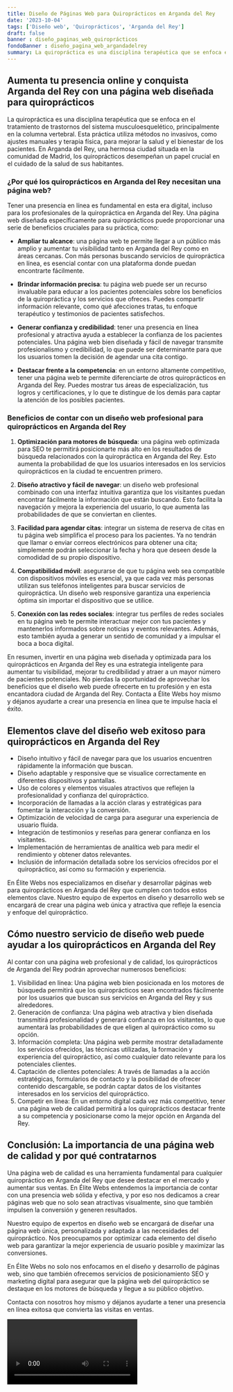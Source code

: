 ```yaml
---
title: Diseño de Páginas Web para Quiroprácticos en Arganda del Rey
date: '2023-10-04'
tags: ['Diseño web', 'Quiroprácticos', 'Arganda del Rey']
draft: false
banner : diseño_paginas_web_quiroprácticos
fondoBanner : diseño_pagina_web_argandadelrey
summary: La quiropráctica es una disciplina terapéutica que se enfoca en el tratamiento de trastornos del sistema musculoesquelético, principalmente en la columna vertebral. Esta práctica utiliza métodos no invasivos, como ajustes manuales y terapia física, para mejorar la salud y el bienestar de los pacientes. En Arganda del Rey, una hermosa ciudad situada en la comunidad de Madrid, los quiroprácticos desempeñan un papel crucial en el cuidado de la salud de sus habitantes.
---
```


## **Aumenta tu presencia online y conquista Arganda del Rey con una página web diseñada para quiroprácticos**

La quiropráctica es una disciplina terapéutica que se enfoca en el tratamiento de trastornos del sistema musculoesquelético, principalmente en la columna vertebral. Esta práctica utiliza métodos no invasivos, como ajustes manuales y terapia física, para mejorar la salud y el bienestar de los pacientes. En Arganda del Rey, una hermosa ciudad situada en la comunidad de Madrid, los quiroprácticos desempeñan un papel crucial en el cuidado de la salud de sus habitantes.

### **¿Por qué los quiroprácticos en Arganda del Rey necesitan una página web?**

Tener una presencia en línea es fundamental en esta era digital, incluso para los profesionales de la quiropráctica en Arganda del Rey. Una página web diseñada específicamente para quiroprácticos puede proporcionar una serie de beneficios cruciales para su práctica, como:

- **Ampliar tu alcance**: una página web te permite llegar a un público más amplio y aumentar tu visibilidad tanto en Arganda del Rey como en áreas cercanas. Con más personas buscando servicios de quiropráctica en línea, es esencial contar con una plataforma donde puedan encontrarte fácilmente.

- **Brindar información precisa**: tu página web puede ser un recurso invaluable para educar a los pacientes potenciales sobre los beneficios de la quiropráctica y los servicios que ofreces. Puedes compartir información relevante, como qué afecciones tratas, tu enfoque terapéutico y testimonios de pacientes satisfechos.

- **Generar confianza y credibilidad**: tener una presencia en línea profesional y atractiva ayuda a establecer la confianza de los pacientes potenciales. Una página web bien diseñada y fácil de navegar transmite profesionalismo y credibilidad, lo que puede ser determinante para que los usuarios tomen la decisión de agendar una cita contigo.

- **Destacar frente a la competencia**: en un entorno altamente competitivo, tener una página web te permite diferenciarte de otros quiroprácticos en Arganda del Rey. Puedes mostrar tus áreas de especialización, tus logros y certificaciones, y lo que te distingue de los demás para captar la atención de los posibles pacientes.

### **Beneficios de contar con un diseño web profesional para quiroprácticos en Arganda del Rey**

1. **Optimización para motores de búsqueda**: una página web optimizada para SEO te permitirá posicionarte más alto en los resultados de búsqueda relacionados con la quiropráctica en Arganda del Rey. Esto aumenta la probabilidad de que los usuarios interesados en los servicios quiroprácticos en la ciudad te encuentren primero.

2. **Diseño atractivo y fácil de navegar**: un diseño web profesional combinado con una interfaz intuitiva garantiza que los visitantes puedan encontrar fácilmente la información que están buscando. Esto facilita la navegación y mejora la experiencia del usuario, lo que aumenta las probabilidades de que se conviertan en clientes.

3. **Facilidad para agendar citas**: integrar un sistema de reserva de citas en tu página web simplifica el proceso para los pacientes. Ya no tendrán que llamar o enviar correos electrónicos para obtener una cita; simplemente podrán seleccionar la fecha y hora que deseen desde la comodidad de su propio dispositivo.

4. **Compatibilidad móvil**: asegurarse de que tu página web sea compatible con dispositivos móviles es esencial, ya que cada vez más personas utilizan sus teléfonos inteligentes para buscar servicios de quiropráctica. Un diseño web responsive garantiza una experiencia óptima sin importar el dispositivo que se utilice.

5. **Conexión con las redes sociales**: integrar tus perfiles de redes sociales en tu página web te permite interactuar mejor con tus pacientes y mantenerlos informados sobre noticias y eventos relevantes. Además, esto también ayuda a generar un sentido de comunidad y a impulsar el boca a boca digital.

En resumen, invertir en una página web diseñada y optimizada para los quiroprácticos en Arganda del Rey es una estrategia inteligente para aumentar tu visibilidad, mejorar tu credibilidad y atraer a un mayor número de pacientes potenciales. No pierdas la oportunidad de aprovechar los beneficios que el diseño web puede ofrecerte en tu profesión y en esta encantadora ciudad de Arganda del Rey. Contacta a Élite Webs hoy mismo y déjanos ayudarte a crear una presencia en línea que te impulse hacia el éxito.

<GifSeo />

<Cta />

## Elementos clave del diseño web exitoso para quiroprácticos en Arganda del Rey

- Diseño intuitivo y fácil de navegar para que los usuarios encuentren rápidamente la información que buscan.
- Diseño adaptable y responsive que se visualice correctamente en diferentes dispositivos y pantallas.
- Uso de colores y elementos visuales atractivos que reflejen la profesionalidad y confianza del quiropráctico.
- Incorporación de llamadas a la acción claras y estratégicas para fomentar la interacción y la conversión.
- Optimización de velocidad de carga para asegurar una experiencia de usuario fluida.
- Integración de testimonios y reseñas para generar confianza en los visitantes.
- Implementación de herramientas de analítica web para medir el rendimiento y obtener datos relevantes.
- Inclusión de información detallada sobre los servicios ofrecidos por el quiropráctico, así como su formación y experiencia.

En Élite Webs nos especializamos en diseñar y desarrollar páginas web para quiroprácticos en Arganda del Rey que cumplen con todos estos elementos clave. Nuestro equipo de expertos en diseño y desarrollo web se encargará de crear una página web única y atractiva que refleje la esencia y enfoque del quiropráctico.

## Cómo nuestro servicio de diseño web puede ayudar a los quiroprácticos en Arganda del Rey

Al contar con una página web profesional y de calidad, los quiroprácticos de Arganda del Rey podrán aprovechar numerosos beneficios:

1. Visibilidad en línea: Una página web bien posicionada en los motores de búsqueda permitirá que los quiroprácticos sean encontrados fácilmente por los usuarios que buscan sus servicios en Arganda del Rey y sus alrededores.
2. Generación de confianza: Una página web atractiva y bien diseñada transmitirá profesionalidad y generará confianza en los visitantes, lo que aumentará las probabilidades de que eligen al quiropráctico como su opción.
3. Información completa: Una página web permite mostrar detalladamente los servicios ofrecidos, las técnicas utilizadas, la formación y experiencia del quiropráctico, así como cualquier dato relevante para los potenciales clientes.
4. Captación de clientes potenciales: A través de llamadas a la acción estratégicas, formularios de contacto y la posibilidad de ofrecer contenido descargable, se podrán captar datos de los visitantes interesados en los servicios del quiropráctico.
5. Competir en línea: En un entorno digital cada vez más competitivo, tener una página web de calidad permitirá a los quiroprácticos destacar frente a su competencia y posicionarse como la mejor opción en Arganda del Rey.

## Conclusión: La importancia de una página web de calidad y por qué contratarnos

Una página web de calidad es una herramienta fundamental para cualquier quiropráctico en Arganda del Rey que desee destacar en el mercado y aumentar sus ventas. En Élite Webs entendemos la importancia de contar con una presencia web sólida y efectiva, y por eso nos dedicamos a crear páginas web que no solo sean atractivas visualmente, sino que también impulsen la conversión y generen resultados.

Nuestro equipo de expertos en diseño web se encargará de diseñar una página web única, personalizada y adaptada a las necesidades del quiropráctico. Nos preocupamos por optimizar cada elemento del diseño web para garantizar la mejor experiencia de usuario posible y maximizar las conversiones.

En Élite Webs no solo nos enfocamos en el diseño y desarrollo de páginas web, sino que también ofrecemos servicios de posicionamiento SEO y marketing digital para asegurar que la página web del quiropráctico se destaque en los motores de búsqueda y llegue a su público objetivo.

Contacta con nosotros hoy mismo y déjanos ayudarte a tener una presencia en línea exitosa que convierta las visitas en ventas.

<Video />

<CtaBot job='Quiroprácticos' city='Arganda del Rey'/>

<Gmaps query='Arganda del Rey+españa+maps' />